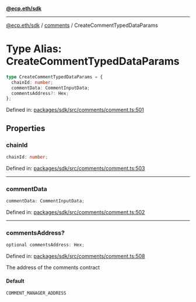[**@ecp.eth/sdk**](../../index.mdx)

***

[@ecp.eth/sdk](/sdk-reference/index.mdx) / [comments](/sdk-reference/comments/index.mdx) / CreateCommentTypedDataParams

# Type Alias: CreateCommentTypedDataParams

```ts
type CreateCommentTypedDataParams = {
  chainId: number;
  commentData: CommentInputData;
  commentsAddress?: Hex;
};
```

Defined in: [packages/sdk/src/comments/comment.ts:501](https://github.com/ecp-eth/comments-monorepo/blob/main/packages/sdk/src/comments/comment.ts#L501)

## Properties

### chainId

```ts
chainId: number;
```

Defined in: [packages/sdk/src/comments/comment.ts:503](https://github.com/ecp-eth/comments-monorepo/blob/main/packages/sdk/src/comments/comment.ts#L503)

***

### commentData

```ts
commentData: CommentInputData;
```

Defined in: [packages/sdk/src/comments/comment.ts:502](https://github.com/ecp-eth/comments-monorepo/blob/main/packages/sdk/src/comments/comment.ts#L502)

***

### commentsAddress?

```ts
optional commentsAddress: Hex;
```

Defined in: [packages/sdk/src/comments/comment.ts:508](https://github.com/ecp-eth/comments-monorepo/blob/main/packages/sdk/src/comments/comment.ts#L508)

The address of the comments contract

#### Default

```ts
COMMENT_MANAGER_ADDRESS
```
